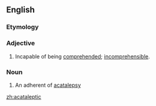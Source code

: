 ==English==

===Etymology===
{{Gr.}}

===Adjective===
{{en-adj}}

#Incapable of being [[comprehend]]ed; [[incomprehensible]].

===Noun===
{{en-noun}}

# An adherent of [[acatalepsy]]

[[zh:acataleptic]]